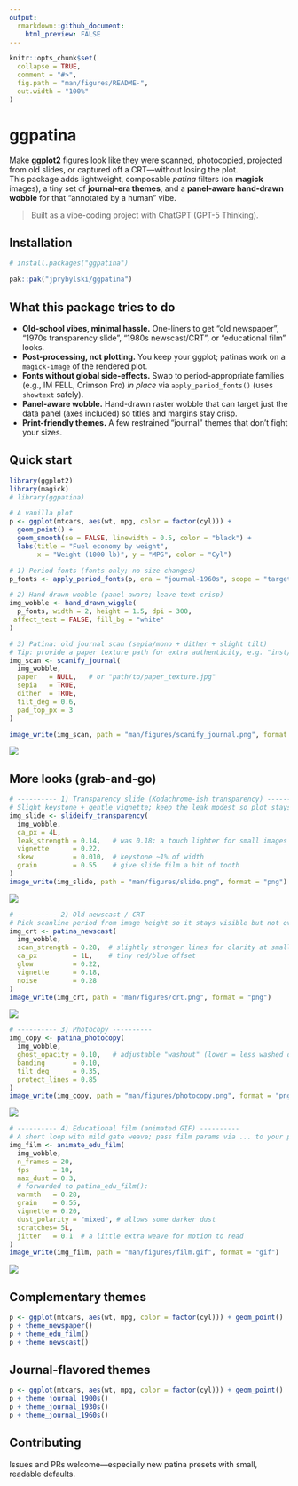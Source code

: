 ```yaml
---
output:
  rmarkdown::github_document:
    html_preview: FALSE
---
```


<!-- README.md is generated from README.Rmd. Please edit that file -->

```r
knitr::opts_chunk$set(
  collapse = TRUE,
  comment = "#>",
  fig.path = "man/figures/README-",
  out.width = "100%"
)
```

# ggpatina

<!-- badges: start -->

<!-- badges: end -->

Make **ggplot2** figures look like they were scanned, photocopied, projected from old slides, or captured off a CRT—without losing the plot.\
This package adds lightweight, composable *patina* filters (on **magick** images), a tiny set of **journal-era themes**, and a **panel-aware hand-drawn wobble** for that “annotated by a human” vibe.

> Built as a vibe-coding project with ChatGPT (GPT-5 Thinking).

## Installation

```r
# install.packages("ggpatina")

pak::pak("jprybylski/ggpatina")

```

## What this package tries to do

-   **Old-school vibes, minimal hassle.** One-liners to get “old newspaper”, “1970s transparency slide”, “1980s newscast/CRT”, or “educational film” looks.
-   **Post-processing, not plotting.** You keep your ggplot; patinas work on a `magick-image` of the rendered plot.
-   **Fonts without global side-effects.** Swap to period-appropriate families (e.g., IM FELL, Crimson Pro) *in place* via `apply_period_fonts()` (uses `showtext` safely).
-   **Panel-aware wobble.** Hand-drawn raster wobble that can target just the data panel (axes included) so titles and margins stay crisp.
-   **Print-friendly themes.** A few restrained “journal” themes that don’t fight your sizes.

## Quick start

```r
library(ggplot2)
library(magick)
# library(ggpatina)

# A vanilla plot
p <- ggplot(mtcars, aes(wt, mpg, color = factor(cyl))) +
  geom_point() +
  geom_smooth(se = FALSE, linewidth = 0.5, color = "black") +
  labs(title = "Fuel economy by weight",
       x = "Weight (1000 lb)", y = "MPG", color = "Cyl")

# 1) Period fonts (fonts only; no size changes)
p_fonts <- apply_period_fonts(p, era = "journal-1960s", scope = "targeted")

# 2) Hand-drawn wobble (panel-aware; leave text crisp)
img_wobble <- hand_drawn_wiggle(
  p_fonts, width = 2, height = 1.5, dpi = 300,
 affect_text = FALSE, fill_bg = "white"
)

# 3) Patina: old journal scan (sepia/mono + dither + slight tilt)
# Tip: provide a paper texture path for extra authenticity, e.g. "inst/extdata/paper_news.jpg"
img_scan <- scanify_journal(
  img_wobble,
  paper   = NULL,   # or "path/to/paper_texture.jpg"
  sepia   = TRUE,
  dither  = TRUE,
  tilt_deg = 0.6,
  pad_top_px = 3
)

image_write(img_scan, path = "man/figures/scanify_journal.png", format = "png")

```

![](man/figures/scanify_journal.png)

## More looks (grab-and-go)

```r
# ---------- 1) Transparency slide (Kodachrome-ish transparency) ----------
# Slight keystone + gentle vignette; keep the leak modest so plot stays readable
img_slide <- slideify_transparency(
  img_wobble,
  ca_px = 4L,
  leak_strength = 0.14,   # was 0.18; a touch lighter for small images
  vignette      = 0.22,
  skew          = 0.010,  # keystone ~1% of width
  grain         = 0.55    # give slide film a bit of tooth
)
image_write(img_slide, path = "man/figures/slide.png", format = "png")
```

![](man/figures/slide.png)

```r
# ---------- 2) Old newscast / CRT ----------
# Pick scanline period from image height so it stays visible but not overbearing
img_crt <- patina_newscast(
  img_wobble,
  scan_strength = 0.28,  # slightly stronger lines for clarity at small dims
  ca_px         = 1L,    # tiny red/blue offset
  glow          = 0.22,
  vignette      = 0.18,
  noise         = 0.28
)
image_write(img_crt, path = "man/figures/crt.png", format = "png")

```

![](man/figures/crt.png)

```r
# ---------- 3) Photocopy ----------
img_copy <- patina_photocopy(
  img_wobble,
  ghost_opacity = 0.10,   # adjustable "washout" (lower = less washed out)
  banding       = 0.10,
  tilt_deg      = 0.35,
  protect_lines = 0.85
)
image_write(img_copy, path = "man/figures/photocopy.png", format = "png")

```

![](man/figures/photocopy.png)

```r
# ---------- 4) Educational film (animated GIF) ----------
# A short loop with mild gate weave; pass film params via ... to your patina
img_film <- animate_edu_film(
  img_wobble,
  n_frames = 20,
  fps      = 10,
  max_dust = 0.3,
  # forwarded to patina_edu_film():
  warmth   = 0.28,
  grain    = 0.55,
  vignette = 0.20,
  dust_polarity = "mixed", # allows some darker dust
  scratches= 5L,
  jitter   = 0.1  # a little extra weave for motion to read
)
image_write(img_film, path = "man/figures/film.gif", format = "gif")
```

![](man/figures/film.gif)

## Complementary themes

```r
p <- ggplot(mtcars, aes(wt, mpg, color = factor(cyl))) + geom_point()
p + theme_newspaper()
p + theme_edu_film()
p + theme_newscast()
```

## Journal-flavored themes

```r
p <- ggplot(mtcars, aes(wt, mpg, color = factor(cyl))) + geom_point()
p + theme_journal_1900s()
p + theme_journal_1930s()
p + theme_journal_1960s()
```

## Contributing

Issues and PRs welcome—especially new patina presets with small, readable defaults.